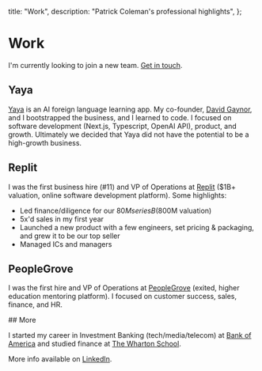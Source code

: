   title: "Work",
  description: "Patrick Coleman's professional highlights",
};

# Work

<a id="professional-highlights" />
<a id="professional-educational-highlights" />

I'm currently looking to join a new team. [Get in touch](mailto:patrick@pscoleman.me).

## Yaya

[Yaya](https://yaya.press/) is an AI foreign language learning app. My co-founder, [David Gaynor](https://www.linkedin.com/in/runnedrun/), and I bootstrapped the business, and I learned to code. I focused on software development (Next.js, Typescript, OpenAI API), product, and growth. Ultimately we decided that Yaya did not have the potential to be a high-growth business.

## Replit

I was the first business hire (#11) and VP of Operations at [Replit](https://replit.com/) ($1B+ valuation, online software development platform). Some highlights:

- Led finance/diligence for our $80M series B ($800M valuation)
- 5x'd sales in my first year
- Launched a new product with a few engineers, set pricing & packaging, and grew it to be our top seller
- Managed ICs and managers

## PeopleGrove

I was the first hire and VP of Operations at [PeopleGrove](https://www.peoplegrove.com/) (exited, higher education mentoring platform). I focused on customer success, sales, finance, and HR.

<a id="educational-highlights" />
## More

I started my career in Investment Banking (tech/media/telecom) at [Bank of America](https://business.bofa.com/en-us/content/global-corporate-investment-banking.html) and studied finance at [The Wharton School](https://www.wharton.upenn.edu/).

More info available on [LinkedIn](https://linkedin.com/in/patrickscoleman).
